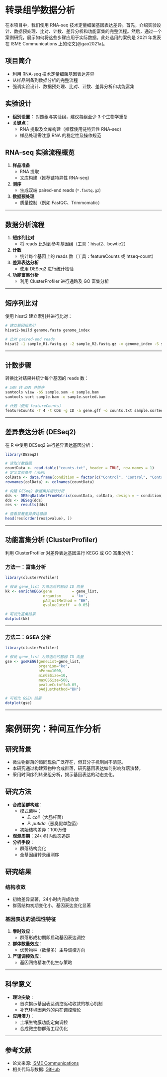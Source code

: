 # 转录组学数据分析

在本项目中，我们使用 RNA-seq 技术定量细菌基因表达差异。首先，介绍实验设计、数据预处理、比对、计数、差异分析和功能富集的完整流程。然后，通过一个案例研究，展示如何将这些步骤应用于实际数据。此处选用的案例是 2021 年发表在 ISME Communications 上的论文[@gao2021a]。

## 项目简介

-   利用 RNA-seq 技术定量细菌基因表达差异
-   从样品制备到数据分析的完整流程
-   强调实验设计、数据预处理、比对、计数、差异分析和功能富集

## 实验设计

-   **组别设置：** 对照组与实验组，建议每组至少 3 个生物学重复
-   **关键点：**
    -   RNA 提取及文库构建（推荐使用链特异性 RNA-seq）
    -   样品处理需注意 RNA 的稳定性及操作规范

## RNA-seq 实验流程概览

1.  **样品准备**
    -   RNA 提取
    -   文库构建（推荐链特异性 RNA-seq）
2.  **测序**
    -   生成双端 paired-end reads (`*.fastq.gz`)
3.  **数据预处理**
    -   质量控制（例如 FastQC、Trimmomatic）

------------------------------------------------------------------------

## 数据分析流程

1.  **短序列比对**
    -   将 reads 比对到参考基因组（工具：hisat2、bowtie2）
2.  **计数**
    -   统计每个基因上的 reads 数（工具：featureCounts 或 htseq-count）
3.  **差异表达分析**
    -   使用 DESeq2 进行统计检验
4.  **功能富集分析**
    -   利用 ClusterProfiler 进行通路及 GO 富集分析

------------------------------------------------------------------------

## 短序列比对

使用 hisat2 建立索引并进行比对：

``` bash
# 建立基因组索引
hisat2-build genome.fasta genome_index

# 比对 paired-end reads
hisat2 -1 sample_R1.fastq.gz -2 sample_R2.fastq.gz -x genome_index -S sample.sam
```

------------------------------------------------------------------------

## 计数步骤

转换比对结果并统计每个基因的 reads 数：

``` bash
# SAM 转 BAM 并排序
samtools view -bS sample.sam -o sample.bam
samtools sort sample.bam -o sample.sorted.bam

# 计数（使用 featureCounts）
featureCounts -T 4 -t CDS -g ID -a gene.gff -o counts.txt sample.sorted.bam
```

------------------------------------------------------------------------

## 差异表达分析 (DESeq2)

在 R 中使用 DESeq2 进行差异表达基因分析：

``` r
library(DESeq2)

# 读取计数数据
countData <- read.table("counts.txt", header = TRUE, row.names = 1)
# 定义实验条件 (示例)
colData <- data.frame(condition = factor(c("Control", "Control", "Control", "Treated", "Treated", "Treated")))
rownames(colData) <- colnames(countData)

# 构建 DESeq2 数据集并运行分析
dds <- DESeqDataSetFromMatrix(countData, colData, design = ~ condition)
dds <- DESeq(dds)
res <- results(dds)

# 查看显著差异表达基因
head(res[order(res$pvalue), ])
```

------------------------------------------------------------------------

## 功能富集分析 (ClusterProfiler)

利用 ClusterProfiler 对差异表达基因进行 KEGG 或 GO 富集分析：

### 方法一：富集分析

``` r
library(clusterProfiler)

# 假设 gene_list 为筛选后的基因 ID 向量
kk <- enrichKEGG(gene         = gene_list,
                 organism     = 'ko',
                 pAdjustMethod = "BH",
                 qvalueCutoff  = 0.05)

# 可视化富集结果
dotplot(kk)
```

------------------------------------------------------------------------

### 方法二：GSEA 分析

``` r
library(clusterProfiler)

# 假设 gene_list 为筛选后的基因 ID 向量
gse <- gseKEGG(geneList=gene_list,
               organism="ko",
               nPerm=1000,
               minGSSize=10,
               maxGSSize=500,
               pvalueCutoff=0.05,
               pAdjustMethod="BH")

# 可视化 GSEA 结果
dotplot(gse)
```

------------------------------------------------------------------------

# 案例研究：种间互作分析

## 研究背景

- 微生物群落的趋同现象广泛存在，但其分子机制尚不清楚。
- 本研究通过构建双物种合成群落，研究基因表达如何影响群落演替。
- 采用时间序列转录组分析，揭示基因表达的动态变化。

## 研究方法


- **合成菌群构建**：  
  - 模式菌种：  
    - *E. coli*（大肠杆菌）  
    - *P. putida*（恶臭假单胞菌）  
  - 初始结构差异：100万倍  
- **观测周期**：24小时内动态追踪  
- **分析手段**：  
  - 群落结构变化  
  - 全基因组转录组测序  


## 研究结果

### **结构收敛**  
- 初始差异显著，24小时内完成收敛  
- 群落结构初期变化小，基因表达变化显著  

### **基因表达的涌现性特征**  
1. **零时效应**：  
   - 群落形成初期即启动基因表达调控  
2. **群体数量效应**：  
   - 优势物种（数量多）主导调控方向  
3. **严谨调控效应**：  
   - 基因网络精准优化生存策略  

---

## 科学意义

- **理论突破**：  
  - 首次揭示基因表达调控驱动收敛的核心机制  
  - 补充环境因素外的内在调控理论  
- **应用潜力**：  
  - 土壤生物膜功能定向调控  
  - 合成微生物群落工程优化  

---

## 参考文献

- 论文来源: [ISME Communications](https://doi.org/10.1038/s43705-021-00049-5)
- 相关代码与数据: [GitHub](http://github.com/gaospecial/community-convergence)
